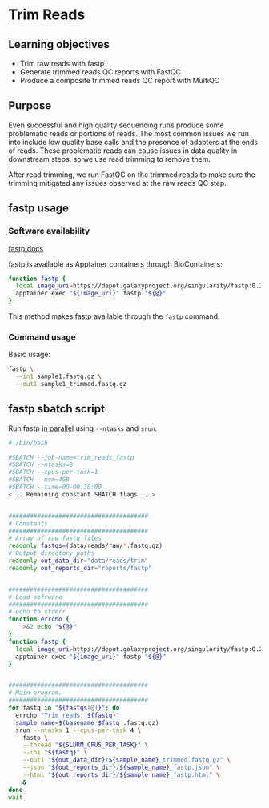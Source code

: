 # Trim Reads

## Learning objectives

- Trim raw reads with fastp
- Generate trimmed reads QC reports with FastQC
- Produce a composite trimmed reads QC report with MultiQC

## Purpose

Even successful and high quality sequencing runs produce some problematic reads or portions of reads.
The most common issues we run into include low quality base calls and the presence of adapters at the ends of reads.
These problematic reads can cause issues in data quality in downstream steps, so we use read trimming to remove them.

After read trimming, we run FastQC on the trimmed reads to make sure the trimming mitigated any issues observed at the raw reads QC step.

## fastp usage

### Software availability

[fastp docs](https://github.com/OpenGene/fastp)

fastp is available as Apptainer containers through BioContainers:

```.bash
function fastp {
  local image_uri=https://depot.galaxyproject.org/singularity/fastp:0.23.4--hadf994f_3
  apptainer exec "${image_uri}" fastp "${@}"
}
```


This method makes fastp available through the `fastp` command.

### Command usage

Basic usage:

``` .bash
fastp \
  --in1 sample1.fastq.gz \
  --out1 sample1_trimmed.fastq.gz
```


## fastp sbatch script

Run fastp [in parallel](https://gist.github.com/izaakm/fe294a66be94113d60ff2dc220735646#parallel) using `--ntasks` and `srun`.

``` .bash
#!/bin/bash

#SBATCH --job-name=trim_reads_fastp
#SBATCH --ntasks=8
#SBATCH --cpus-per-task=1
#SBATCH --mem=4GB
#SBATCH --time=00-00:30:00
<... Remaining constant SBATCH flags ...>


#######################################
# Constants
#######################################
# Array of raw fastq files
readonly fastqs=(data/reads/raw/*.fastq.gz)
# Output directory paths
readonly out_data_dir="data/reads/trim"
readonly out_reports_dir="reports/fastp"


#######################################
# Load software
#######################################
# echo to stderr
function errcho {
    >&2 echo "${@}"
}
function fastp {
  local image_uri=https://depot.galaxyproject.org/singularity/fastp:0.23.4--hadf994f_3
  apptainer exec "${image_uri}" fastp "${@}"
}


#######################################
# Main program.
#######################################
for fastq in "${fastqs[@]}"; do
  errcho "Trim reads: ${fastq}"
  sample_name=$(basename $fastq .fastq.gz)
  srun --ntasks 1 --cpus-per-task 4 \
    fastp \
    --thread "${SLURM_CPUS_PER_TASK}" \
    --in1 "${fastq}" \
    --out1 "${out_data_dir}/${sample_name}_trimmed.fastq.gz" \
    --json "${out_reports_dir}/${sample_name}_fastp.json" \
    --html "${out_reports_dir}/${sample_name}_fastp.html" \
    &
done
wait
```
